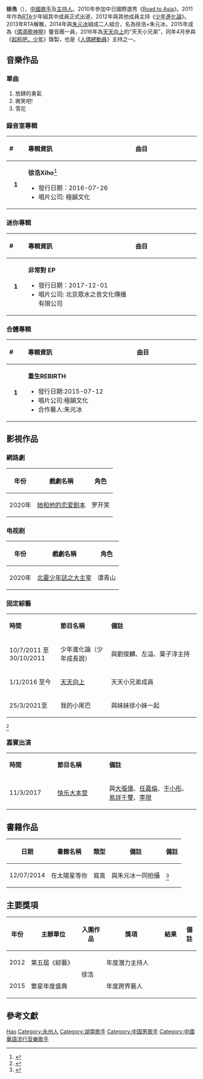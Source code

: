 {{Otheruses|徐浩}}
{{BLPsources|date=2017年5月}}
{{藝人
| 姓名 = 徐浩
| 類型 = 男艺人
| 圖片 = 
| 圖片簡介 = 
| 本名 = 
| 英文名 = Xuho
| 綽號 = 
| 國籍 = {{PRC}}
| 民族 = 
| 籍貫 = 
| 出生日期 = {{birth date and age|1994|1|25}}
| 出生地點 = 
| 逝世地點 = 
| 職業 = [[歌手|歌手]]<br/>[[主持人|主持人]]
| 語言 = [[國語|國語]]
| 代表作品 = 主持作品：<br/>《偶滴歌神啊》<br/>《起航吧，少年》<br/>《少年進化論》<br/>音樂作品：<br/>《重生REBIRTH》<br/>書籍作品：<br/>《在太陽星等你》
| 活跃年代 = 2010至今
| 經紀公司 = [[極韵文化|極韵文化]]（2011至今）
| 唱片公司 = 
| 音樂類型 = [[華語流行音樂|華語流行音樂]]
| IMDb = 
| 網站 = 
}}
'''徐浩'''（{{bd|1994年|1月25日|catIdx=X}}），[[中華人民共和國|中國]][[歌手|歌手]]及[[主持人|主持人]]。2010年參加中日國際選秀《[[Road_to_Asia|Road to Asia]]》。2011年作為[[RTA_(组合)|RTA]]少年組其中成員正式出道，2012年與其他成員主持《[[少年進化論|少年進化論]]》。2013年RTA解散，2014年與[[朱元冰|朱元冰]]組成二人組合，名為徐浩×朱元冰。2015年成為《[[偶滴歌神啊|偶滴歌神啊]]》鑒音團一員，2016年為[[天天向上|天天向上]]的“天天小兄弟”，同年4月參與《[[起航吧，少年|起航吧，少年]]》錄製，也是《[[人偶總動員|人偶總動員]]》主持之一。

== 音樂作品 ==
=== 單曲 ===
# 放肆的勇氣
# 微笑吧!
# 雪花
=== 錄音室專輯 ===
{| class="wikitable"
!align="left" width="50px"| #
!align="left" width="400px"| 專輯資訊
!align="left" width="250px"| 曲目
|- 
|align="center"| '''1'''
|align="left"| '''徐浩Xiho'''<ref>{{cite web|title=徐浩首张专辑《徐浩Xiho》首发 个人音乐风格树立|url=http://music.yule.sohu.com/20160726/n461041912.shtml|website=搜狐音乐|accessdate=2017-05-18|archive-date=2018-06-15|archive-url=https://web.archive.org/web/20180615190630/http://music.yule.sohu.com/20160726/n461041912.shtml}}</ref>
* 發行日期：2016-07-26
* 唱片公司: 極韻文化
|align="left" style="font-size: 85%;"|
{{hidden|Disc 1|
#隨心Free
#一個人的歌
#最珍貴的秘密
#真的好嗎
#唯一你愛的世界
#Wish U
#離開自己
#時光日記
#你有沒有想過 {{small|(電視劇《旋風少女2》插曲)}}
#卑微的存在
}}
{{hidden|Disc 2:卡拉OK CD|
#隨心Free (伴奏)
#一個人的歌 (伴奏)
#最珍貴的秘密 (伴奏)
#真的好嗎 (伴奏)
#唯一你愛的世界 (伴奏)
#Wish U (伴奏)
#離開自己 (伴奏)
#時光日記 (伴奏)
#你有沒有想過 (伴奏)
#卑微的存在 (伴奏)
}}
|}
=== 迷你專輯 ===
{| class="wikitable"
!align="left" width="50px"| #
!align="left" width="400px"| 專輯資訊
!align="left" width="250px"| 曲目
|-
|align="center"| '''1'''
|align="left"| '''非常對 EP'''
* 發行日期：2017-12-01
* 唱片公司: 北京眾水之音文化傳播有限公司
|align="left" style="font-size: 85%;"|
{{hidden|CD|
#後來呢
#Really Right
#習慣沉默
#畢業安可
#睡在天台上的人
#花草間 (ft.小彤寶)
}}
|}
=== 合體專輯 ===
{| class="wikitable"
!align="left" width="50px"| #
!align="left" width="400px"| 專輯資訊
!align="left" width="250px"| 曲目
|-
|align="center"| '''1'''
|align="left"| '''重生REBIRTH'''
* 發行日期:2015-07-12
* 唱片公司:極韻文化
* 合作藝人:朱元冰
|align="left" style="font-size: 85%;"|
{{hidden|CD|
#重生
#彩虹物語
#I Don't Wanna Lose You (徐浩 Solo)
#臂彎 (徐浩 Solo)
#Run Run Run 
#單人 (朱元冰 Solo)
#跟著太陽走
}}
|}

==影視作品==
===網路劇===
{| class="wikitable"
!  年份	
!  戲劇名稱
!角色
|-
| 2020年 ||  [[她和他的恋爱剧本|她和他的恋爱剧本]] ||  罗开笑
|}

=== 电视剧 ===
{| class="wikitable"
!  年份	
!  戲劇名稱
!角色
|-
| 2020年 ||  [[北靈少年誌之大主宰|北靈少年誌之大主宰]] ||  谭青山
|}
===固定綜藝===
{| class="wikitable" style="width:  70%"
|- style="background: yellow; color: black"
| style="width: 15%" |'''時間'''
| style="width: 20%" |'''節目名稱'''
| style="width: 35%" |'''備註'''
|-
|10/7/2011 至 30/10/2011
|少年進化論（少年成長說）
|與劉俊麟、左溢、葉子淳主持
|-
|1/1/2016 至今
|[[天天向上|天天向上]]
|天天小兄弟成員
|-
|25/3/2021至
|我的小尾巴
|與妹妹徐小妹一起
|}
<ref>{{cite news|title=徐浩效仿薛之谦：综艺可提高知名度|url=http://ent.sina.com.cn/tv/zy/2017-04-23/doc-ifyepsec0360003.shtml|accessdate=2017-05-18|agency=信息时报|publisher=新浪娱乐|date=2017-04-23|archive-date=2017-04-25|archive-url=https://web.archive.org/web/20170425060758/http://ent.sina.com.cn/tv/zy/2017-04-23/doc-ifyepsec0360003.shtml}}</ref>

===嘉賓出演===
{| class="wikitable" style="width:  70%"
|- style="background: yellow; color: black"
| style="width: 15%" |'''時間'''
| style="width: 20%" |'''節目名稱'''
| style="width: 35%" |'''備註'''
|-
|11/3/2017
|[[快乐大本营|快乐大本营]]
|與[[大張偉|大張偉]]、[[任嘉倫|任嘉倫]]、[[于小彤|于小彤]]、[[易烊千璽|易烊千璽]]、[[李現|李現]]
|}

== 書籍作品 ==
{| class="wikitable"
|- align="center"
!日期
!書籍名稱
!類型
!備註
!備註
|- align="center"
| 12/07/2014
|在太陽星等你
|寫真
|與朱元冰一同拍攝
|<ref>{{cite web|title=朱元冰徐浩寫真《在太陽星等你》 7.12北京簽售|url=http://music.yule.sohu.com/20140707/n401895401.shtml|date=2014-07-07|work=搜狐|access-date=2018-04-11|archive-date=2018-06-15|archive-url=https://web.archive.org/web/20180615111511/http://music.yule.sohu.com/20140707/n401895401.shtml}}</ref>
|}

==主要獎項==
{| class="wikitable"
!width="30"|年份
!width="220"|主辦單位
!width="90"|入圍作品
!width="270"|獎項
!width="80"|結果
!width="30"|備註
|-
|2012
|第五屆《綜藝》
|rowspan="2"|徐浩
|年度潛力主持人
|{{Won}}
|
|-
|2015
|繁星年度盛典
|年度跨界藝人
|{{Won}}
|
|}

== 參考文獻 ==
{{reflist}}

{{Authority control}}
{{DEFAULTSORT:Xu徐}}
[[Category:徐姓|Hao]]
[[Category:永州人|Category:永州人]]
[[Category:湖南歌手|Category:湖南歌手]]
[[Category:中国男歌手|Category:中国男歌手]]
[[Category:中國華語流行音樂歌手|Category:中國華語流行音樂歌手]]